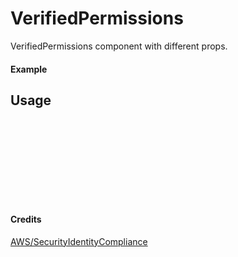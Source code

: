 
<Meta of={VerifiedPermissions} title="AWS/SecurityIdentityCompliance/VerifiedPermissions" />

# VerifiedPermissions

VerifiedPermissions component with different props.

#### Example

<Canvas of={VerifiedPermissions.Primary} />

## Usage

```ts
import { VerifiedPermissions } from "yadl-ui";

const Example = () => {
  return (
      <VerifiedPermissions />
  );
};

export default Example;
```

#### Credits
[AWS/SecurityIdentityCompliance](https://aws-icons.com/)
